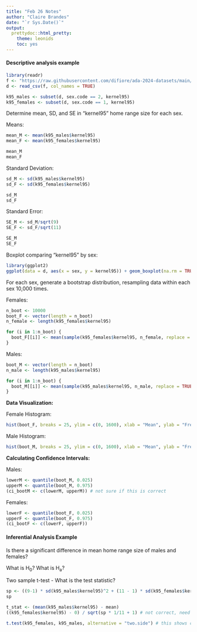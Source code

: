 ---
title: "Feb 26 Notes"
author: "Claire Brandes"
date: "`r Sys.Date()`"
output: 
  prettydoc::html_pretty:
    theme: leonids
    toc: yes
---

#### Descriptive analysis example

```{r echo=FALSE}
library(readr)
f <- "https://raw.githubusercontent.com/difiore/ada-2024-datasets/main/tbs-2006-2008-ranges.csv"
d <- read_csv(f, col_names = TRUE)
```


```{r}
k95_males <- subset(d, sex.code == 2, kernel95)
k95_females <- subset(d, sex.code == 1, kernel95)
```


Determine mean, SD, and SE in "kernel95" home range size for each sex. 

Means:

```{r}
mean_M <- mean(k95_males$kernel95)
mean_F <- mean(k95_females$kernel95)

mean_M
mean_F
```

Standard Deviation: 

```{r}
sd_M <- sd(k95_males$kernel95)
sd_F <- sd(k95_females$kernel95)

sd_M
sd_F
```

Standard Error:

```{r}
SE_M <- sd_M/sqrt(9)
SE_F <- sd_F/sqrt(11)

SE_M
SE_F
```

Boxplot comparing "kernel95" by sex:

```{r}
library(ggplot2)
ggplot(data = d, aes(x = sex, y = kernel95)) + geom_boxplot(na.rm = TRUE) + xlab("Sex") + ylab("kernel95") + theme_classic()
```

For each sex, generate a bootstrap distribution, resampling data within each sex 10,000 times.

Females:

```{r}
n_boot <- 10000
boot_F <- vector(length = n_boot)
n_female <- length(k95_females$kernel95)

for (i in 1:n_boot) {
  boot_F[[i]] <- mean(sample(k95_females$kernel95, n_female, replace = TRUE))
}
```

Males:

```{r}
boot_M <- vector(length = n_boot)
n_male <- length(k95_males$kernel95)

for (i in 1:n_boot) {
  boot_M[[i]] <- mean(sample(k95_males$kernel95, n_male, replace = TRUE))
}
```

**Data Visualization:**

Female Histogram:

```{r}
hist(boot_F, breaks = 25, ylim = c(0, 1600), xlab = "Mean", ylab = "Frequency", main = "Female Bootstrap Distribution")
```

Male Histogram:

```{r}
hist(boot_M, breaks = 25, ylim = c(0, 1600), xlab = "Mean", ylab = "Frequency", main = "Male Bootstrap Distribution")
```

**Calculating Confidence Intervals:**

Males:

```{r}
lowerM <- quantile(boot_M, 0.025)
upperM <- quantile(boot_M, 0.975)
(ci_bootM <- c(lowerM, upperM)) # not sure if this is correct
```

Females:

```{r}
lowerF <- quantile(boot_F, 0.025)
upperF <- quantile(boot_F, 0.975)
(ci_bootF <- c(lowerF, upperF))
```

#### Inferential Analysis Example

Is there a significant difference in mean home range size of males and females?

What is H~0~? What is H~a~?

Two sample t-test - What is the test statistic?

```{r}
sp <- ((9-1) * sd(k95_males$kernel95)^2 + (11 - 1) * sd(k95_females$kernel95)^2) / (9 + 11 -2)
sp
```

```{r}
t_stat <- (mean(k95_males$kernel95) - mean)
((k95_females$kernel95) - 0) / sqrt(sp * 1/11 + 1) # not correct, need to fix 
```

```{r}
t.test(k95_females, k95_males, alternative = "two.side") # this shows correct t-statistic 
```

